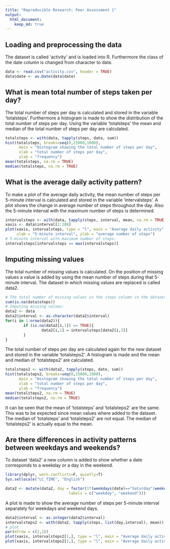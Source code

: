 ```yaml
---
title: "Reproducible Research: Peer Assessment 1"
output: 
  html_document:
    keep_md: true
---
```



## Loading and preprocessing the data

The dataset is called 'activity' and is loaded into R. Furthermore the class of the date column is changed from character to date.

```r
data <- read.csv("activity.csv", header = TRUE)
data$date <- as.Date(data$date)
```

## What is mean total number of steps taken per day?

The total number of steps per day is calculated and stored in the variable 'totalsteps'. Furthermore a histogram is made to show the distribution of the total number of steps per day. Using the variable 'totalsteps' the mean and median of the total number of steps per day are calculated. 
```r
totalsteps <- with(data, tapply(steps, date, sum))
hist(totalsteps, breaks=seq(0,25000,1000), 
      main = "Histogram showing the total number of steps per day", 
      xlab = "total number of steps per day",
      ylab = "frequency")
mean(totalsteps, na.rm = TRUE)
median(totalsteps, na.rm = TRUE)
```

## What is the average daily activity pattern?

To make a plot of the average daily activity, the mean number of steps per 5-minute interval is calculated and stored in the variable 'intervalsteps'. A plot shows the change in average number of steps throughout the day. Also the 5-minute interval with the maximum number of steps is determined. 

```r
intervalsteps <- with(data, tapply(steps, interval, mean, na.rm = TRUE))
xaxis <- data$interval[1:288]
plot(xaxis, intervalsteps, type = "l", main = "Average daily activity",
     xlab = "5-minute interval", ylab = "average number of steps")
# 5-minute interval with maximum number of steps:
intervalsteps[intervalsteps == max(intervalsteps)]
```

## Imputing missing values

The total number of missing values is calculated. On the position of missing values a value is added by using the mean number of steps during that 5-minute interval. The dataset in which missing values are replaced is called data2.
```r
# The total number of missing values in the steps column in the dataset:
sum(is.na(data$steps))
# Imputing missing values:
data2 <- data
data2$interval <- as.character(data2$interval)
for(i in 1:nrow(data2)){
        if (is.na(data2[i,1]) == TRUE){
                data2[i,1] = intervalsteps[data2[i,3]] 
        } 
}
```

The total number of steps per day are calculated again for the new dataset and stored in the variable 'totalsteps2'. A histogram is made and the mean and median of 'totalsteps2' are calculated. 
```r
totalsteps2 <- with(data2, tapply(steps, date, sum))
hist(totalsteps2, breaks=seq(0,25000,1000), 
      main = "Histogram showing the total number of steps per day", 
      xlab = "total number of steps per day",
      ylab = "frequency")
mean(totalsteps2, na.rm = TRUE)
median(totalsteps2, na.rm = TRUE)
```
It can be seen that the mean of 'totalsteps' and 'totalsteps2' are the same. This was to be expected since mean values where added to the dataset. The median of 'totalsteps' and 'totalsteps2' are not equal. The median of 'totalsteps2' is actually equal to the mean. 

## Are there differences in activity patterns between weekdays and weekends?

To dataset 'data2' a new column is added to show whether a date corresponds to a weekday or a day in the weekend. 

```r
library(dplyr, warn.conflicts=F, quietly=T)
Sys.setlocale("LC_TIME", "English")
```

```r
data2 <- mutate(data2, day = factor(1*(weekdays(date)=="Saturday"|weekdays(date)=="Sunday"),
                            labels = c("weekday", "weekend")))
```

A plot is made to show the average number of steps per 5-minute interval separately for weekdays and weekend days. 
```r
data2$interval <- as.integer(data2$interval)
intervalsteps2 <- with(data2, tapply(steps, list(day,interval), mean))
# plot
par(mfrow = c(2,1))
plot(xaxis, intervalsteps2[1,], type = "l", main = "Average daily activity on weekdays", xlab = "5-minute interval", ylab = "average number of steps", ylim=c(0,250))
plot(xaxis, intervalsteps2[2,], type = "l", main = "Average daily activity on weekend days", xlab = "5-minute interval", ylab = "average number of steps", ylim=c(0,250))
```

